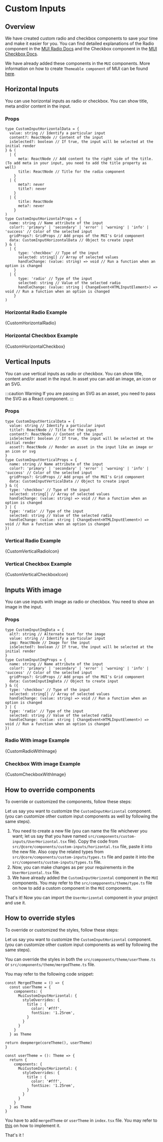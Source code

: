 # Custom Inputs



## Overview

We have created custom radio and checkbox components to save your time and make it easier for you. You can find detailed explanations of the Radio component in the [MUI Radio Docs](https://mui.com/material-ui/react-radio-button/) and the Checkbox component in the [MUI Checkbox Docs](https://mui.com/material-ui/react-checkbox/).

We have already added these components in the `MUI` components. More information on how to create `Themeable component` of MUI can be found [here](https://mui.com/material-ui/guides/themeable-component/#introduction).

## Horizontal Inputs

You can use horizontal inputs as radio or checkbox. You can show title, meta and/or content in the input. 

### Props

```tsx
type CustomInputHorizontalData = {
  value: string // Identify a particular input
  content?: ReactNode // Content of the input
  isSelected?: boolean // If true, the input will be selected at the initial render
} & (
  | {
      meta: ReactNode // Add content to the right side of the title. (To add meta in your input, you need to add the title property as well)
      title: ReactNode // Title for the radio component
    }
  | {
      meta?: never
      title?: never
    }
  | {
      title: ReactNode
      meta?: never
    }
)
type CustomInputHorizontalProps = {
  name: string // Name attribute of the input
  color?: 'primary' | 'secondary' | 'error' | 'warning' | 'info' | 'success' // Color of the selected input
  gridProps?: GridProps // Add props of the MUI's Grid component
  data: CustomInputHorizontalData // Object to create input
} & (
  | {
      type: 'checkbox' // Type of the input
      selected: string[] // Array of selected values
      handleChange: (value: string) => void // Run a function when an option is changed
    }
  | {
      type: 'radio' // Type of the input
      selected: string // Value of the selected radio
      handleChange: (value: string | ChangeEvent<HTMLInputElement>) => void // Run a function when an option is changed
    }
)
```

### Horizontal Radio Example

<TsToJsCodeSnippet>{CustomHorizontalRadio}</TsToJsCodeSnippet>

### Horizontal Checkbox Example

<TsToJsCodeSnippet>{CustomHorizontalCheckbox}</TsToJsCodeSnippet>

## Vertical Inputs

You can use vertical inputs as radio or checkbox. You can show title, content and/or asset in the input. In asset you can add an image, an icon or an SVG.

:::caution Warning
If you are passing an SVG as an asset, you need to pass the SVG as a React component.
:::

### Props

```tsx
type CustomInputVerticalData = {
  value: string // Identify a particular input
  title?: ReactNode // Title for the input
  content?: ReactNode // Content of the input
  isSelected?: boolean // If true, the input will be selected at the initial render
  asset?: ReactNode // Render an asset in the input like an image or an icon or svg
}
type CustomInputVerticalProps = {
  name: string // Name attribute of the input
  color?: 'primary' | 'secondary' | 'error' | 'warning' | 'info' | 'success' // Color of the selected input
  gridProps?: GridProps // Add props of the MUI's Grid component
  data: CustomInputVerticalData // Object to create input
} & ({
  type: 'checkbox' // Type of the input
  selected: string[] // Array of selected values
  handleChange: (value: string) => void // Run a function when an option is changed
} | {
  type: 'radio' // Type of the input
  selected: string // Value of the selected radio
  handleChange: (value: string | ChangeEvent<HTMLInputElement>) => void // Run a function when an option is changed
})
```

### Vertical Radio Example

<TsToJsCodeSnippet>{CustomVerticalRadioIcon}</TsToJsCodeSnippet>

### Vertical Checkbox Example

<TsToJsCodeSnippet>{CustomVerticalCheckboxIcon}</TsToJsCodeSnippet>

## Inputs With image

You can use inputs with image as radio or checkbox. You need to show an image in the input.

### Props

```tsx
type CustomInputImgData = {
  alt?: string // Alternate text for the image
  value: string // Identify a particular input
  img: ReactNode // Image for the input
  isSelected?: boolean // If true, the input will be selected at the initial render
}
type CustomInputImgProps = {
  name: string // Name attribute of the input
  color?: 'primary' | 'secondary' | 'error' | 'warning' | 'info' | 'success' // Color of the selected input
  gridProps?: GridProps // Add props of the MUI's Grid component
  data: CustomInputImgData // Object to create input
} & ({
  type: 'checkbox' // Type of the input
  selected: string[] // Array of selected values
  handleChange: (value: string) => void // Run a function when an option is changed
} | {
  type: 'radio' // Type of the input
  selected: string // Value of the selected radio
  handleChange: (value: string | ChangeEvent<HTMLInputElement>) => void // Run a function when an option is changed
})
```

### Radio With image Example

<TsToJsCodeSnippet>{CustomRadioWithImage}</TsToJsCodeSnippet>

### Checkbox With image Example

<TsToJsCodeSnippet>{CustomCheckboxWithImage}</TsToJsCodeSnippet>

## How to override components

To override or customized the components, follow these steps:

Let us say you want to customize the `CustomInputHorizontal` component.(you can customize other custom input components as well by following the same steps).

1. You need to create a new file (you can name the file whichever you want; let us say that you have named `src/components/custom-inputs/UserHorizontal.tsx` file). Copy the code from `src/@core/components/custom-inputs/horizontal.tsx` file, paste it into the new file. Also copy the related types from `src/@core/components/custom-inputs/types.ts` file and paste it into the `src/components/custom-inputs/types.ts` file.
2. Now, you can make changes as per your requirements in the `UserHorizontal.tsx` file.
3. We have already added the `CustomInputHorizontal` component in the `MUI` components. You may refer to the `src/compponents/theme/type.ts` file on how to add a custom component in the `MUI` components. 

That's it! Now you can import the `UserHorizontal` component in your project and use it.

## How to override styles 

To override or customized the styles, follow these steps:

Let us say you want to customize the `CustomInputHorizontal` component.(you can customize other custom input components as well by following the same steps).

You can override the styles in both the `src/components/theme/userTheme.ts` or `src/components/theme/mergedTheme.ts` file.

You may refer to the following code snippet:

<Tabs>
<TabItem value="MergedTheme.ts">

```tsx title='src/components/theme/MergedTheme.ts'
const MergedTheme = () => {
  const userTheme = {
    components: {
      MuiCustomInputHorizontal: {
        styleOverrides: {
          title : {
            color: '#fff',
            fontSize: '1.25rem',
          }
        }
      }
    }
  } as Theme

return deepmerge(coreTheme(), userTheme)
}
```

</TabItem>
<TabItem value="userTheme.ts">

```tsx title='src/components/theme/userTheme.ts'
const userTheme = (): Theme => {
  return {
    components: {
      MuiCustomInputHorizontal: {
        styleOverrides: {
          title : {
            color: '#fff',
            fontSize: '1.25rem',
          }
        }
      }
    }
  } as Theme
}
```

</TabItem>
</Tabs>

You have to add `mergedTheme` or `userTheme` in `index.tsx` file. You may refer to [this](/docs/guide/development/theming/overview#common-customization-steps) on how to implement it.

That's it !
